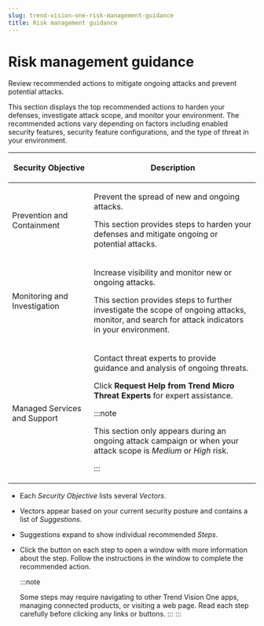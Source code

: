 ```yaml
---
slug: trend-vision-one-risk-management-guidance
title: Risk management guidance
---
```

# Risk management guidance

Review recommended actions to mitigate ongoing attacks and prevent potential attacks.

This section displays the top recommended actions to harden your defenses, investigate attack scope, and monitor your environment. The recommended actions vary depending on factors including enabled security features, security feature configurations, and the type of threat in your environment.

<table>
<colgroup>
<col style="width: 33%" />
<col style="width: 67%" />
</colgroup>
<thead>
<tr>
<th><p>Security Objective</p></th>
<th><p>Description</p></th>
</tr>
</thead>
<tbody>
<tr>
<td><p>Prevention and Containment</p></td>
<td><p>Prevent the spread of new and ongoing attacks.</p>
<p>This section provides steps to harden your defenses and mitigate ongoing or potential attacks.</p></td>
</tr>
<tr>
<td><p>Monitoring and Investigation</p></td>
<td><p>Increase visibility and monitor new or ongoing attacks.</p>
<p>This section provides steps to further investigate the scope of ongoing attacks, monitor, and search for attack indicators in your environment.</p></td>
</tr>
<tr>
<td><p>Managed Services and Support</p></td>
<td><p>Contact threat experts to provide guidance and analysis of ongoing threats.</p>
<p>Click <strong>Request Help from Trend Micro Threat Experts</strong> for expert assistance.</p>


:::note

<p>This section only appears during an ongoing attack campaign or when your attack scope is <em>Medium</em> or <em>High</em> risk.</p>


:::

</td>
</tr>
</tbody>
</table>

- Each *Security Objective* lists several *Vectors*.

- Vectors appear based on your current security posture and contains a list of *Suggestions*.

- Suggestions expand to show individual recommended *Steps*.

- Click the button on each step to open a window with more information about the step. Follow the instructions in the window to complete the recommended action.

  :::note

  Some steps may require navigating to other Trend Vision One apps, managing connected products, or visiting a web page. Read each step carefully before clicking any links or buttons.
  :::
:::
